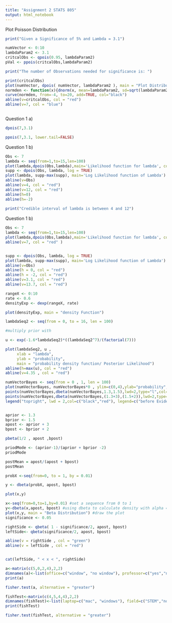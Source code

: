 ```yaml
---
title: "Assignment 2 STATS 805"
output: html_notebook
---
```


Plot Poisson Distribution

```r

print("Given a Significance of 5% and Lambda = 3.1")

numVector <- 0:10
lambdaParam2 <- 3.1
critcalObs <- qpois(0.95, lambdaParam2)
pVal <- ppois(critcalObs,lambdaParam2)

print("The number of Observations needed for significance is: ")

print(critcalObs)
plot(numVector, dpois( numVector, lambdaParam2 ), main = "Plot Distribution\n", xlim=c(-2,20))
normden <- function(x){dnorm(x, mean=lambdaParam2, sd=sqrt(lambdaParam2))}
curve(normden, from=-4, to=20, add=TRUE, col="black")
abline(v=critcalObs, col = "red")
abline(v=7, col = "blue")



```

Question 1 a)

```r

dpois(7,3.1)

ppois(7,3.1, lower.tail=FALSE)


```

Question 1 b)

```r

Obs <- 7
lambda <- seq(from=1,to=15,len=100) 
plot(lambda,dpois(Obs,lambda),main='Likelihood function for lambda', col = 'blue')
supp <- dpois(Obs, lambda, log = TRUE)
plot(lambda, supp-max(supp), main='Log Likelihood function of Lambda')
abline(v=Obs)
abline(v=4, col = "red")
abline(v=12, col = "red")
abline(h=0)
abline(h=-2)
 
print("Credible interval of lambda is between 4 and 12")


```
Question 1 b)
```r

Obs <- 7
lambda <- seq(from=1,to=15,len=100) 
plot(lambda,dpois(Obs,lambda),main='Likelihood function for lambda', col = 'blue')
abline(v=7, col = "red" )



```

```r

supp <- dpois(Obs, lambda, log = TRUE)
plot(lambda, supp-max(supp), main='Log Likelihood function of Lambda')
abline(v=Obs)
abline(h = 0, col = "red")
abline(h = -2, col = "red")
abline(v=3.1, col = "red")
abline(v=13.7, col = "red")

```

```r

rangeX <- 0:10
rate <- 0.6
densityExp <- dexp(rangeX, rate)

plot(densityExp, main = "density Function")


```

```r
lambdaSeq2 <- seq(from = 0, to = 16, len = 100)

#multiply prior with 

u <- exp(-1.6*lambdaSeq2)*((lambdaSeq2^7)/(factorial(7)))

plot(lambdaSeq2, u , 
     xlab = "lambda", 
     ylab = "probability", 
     main = "probability density function/ Posterior Likelihood")
abline(h=max(u), col = "red")
abline(v=4.35 , col = "red")


```
```r

numVectorBayes <- seq(from = 0 , 1, len = 100)
plot(numVectorBayes, numVectorBayes*0 , ylim=c(0,4),ylab="probability", main="Prior and Posterior Probability Density Functions", type="n")
points(numVectorBayes,dbeta(numVectorBayes,1.3,1.5),lwd=2,type="l",col="black")
points(numVectorBayes,dbeta(numVectorBayes,(1.3+3),(1.5+2)),lwd=2,type="l",col="red")
legend("topright", lwd = 2,col=c("black","red"), legend=c("before Evidence", "after Evidence"))



```
```r


aprior <- 1.3
bprior <- 1.5
apost <- aprior + 3
bpost <- bprior + 2

pbeta(1/2 , apost ,bpost)

priodMode <- (aprior-1)/(aprior + bprior -2)
priodMode

```

```r


postMean = apost/(apost + bpost)
postMean

```

```r

probX <-seq(from=0, to = 1, by = 0.01)

y <- dbeta(probX, apost, bpost)

plot(x,y)


```

```r



x<-seq(from=0,to=1,by=0.01) #set a sequence from 0 to 1
y<-dbeta(x,apost, bpost) #using dbeta to calculate density with alpha = 4.3 and beta =
plot(x,y, main = "Beta Distribution") #draw the plot
significance <- 0.05

rightSide <- qbeta( 1 - significance/2, apost, bpost)
leftSide<- qbeta(significance/2, apost, bpost)

abline(v = rightSide , col = "green")
abline(v = leftSide , col = "red")


cat(leftSide, " < x < ", rightSide)

```

```r


a<-matrix(c(5,0,2,4),2,2)
dimnames(a)<-list(office=c("window", "no window"), professor=c("yes","no"))
print(a)

fisher.test(a, alternative = "greater")


```

```r

fishTest<-matrix(c(4,5,4,4),2,2)
dimnames(fishTest)<-list(laptop=c("mac", "windows"), field=c("STEM","no STEM"))
print(fishTest)

fisher.test(fishTest, alternative = "greater")



```

